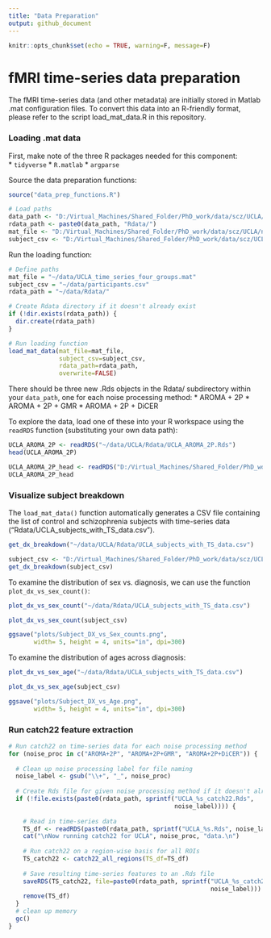 ```yaml
---
title: "Data Preparation"
output: github_document
---
```


```r
knitr::opts_chunk$set(echo = TRUE, warning=F, message=F)
```

# fMRI time-series data preparation

The fMRI time-series data (and other metadata) are initially stored in Matlab .mat configuration files. To convert this data into an R-friendly format, please refer to the script load_mat_data.R in this repository.

### Loading .mat data

First, make note of the three R packages needed for this component:  
* `tidyverse`
* `R.matlab`
* `argparse`


Source the data preparation functions:
```r
source("data_prep_functions.R")
```

```r
# Load paths
data_path <- "D:/Virtual_Machines/Shared_Folder/PhD_work/data/scz/UCLA/"
rdata_path <- paste0(data_path, "Rdata/")
mat_file <- "D:/Virtual_Machines/Shared_Folder/PhD_work/data/scz/UCLA/new/UCLA_time_series_four_groups.mat"
subject_csv <- "D:/Virtual_Machines/Shared_Folder/PhD_work/data/scz/UCLA/participants.csv"
```


Run the loading function:
```r
# Define paths
mat_file = "~/data/UCLA_time_series_four_groups.mat"
subject_csv = "~/data/participants.csv"
rdata_path = "~/data/Rdata/"

# Create Rdata directory if it doesn't already exist
if (!dir.exists(rdata_path)) {
  dir.create(rdata_path)
}

# Run loading function
load_mat_data(mat_file=mat_file, 
              subject_csv=subject_csv, 
              rdata_path=rdata_path, 
              overwrite=FALSE)
```

There should be three new .Rds objects in the Rdata/ subdirectory within your `data_path`, one for each noise processing method:
* AROMA + 2P
* AROMA + 2P + GMR
* AROMA + 2P + DiCER

To explore the data, load one of these into your R workspace using the `readRDS` function (substituting your own data path):

```r
UCLA_AROMA_2P <- readRDS("~/data/UCLA/Rdata/UCLA_AROMA_2P.Rds")
head(UCLA_AROMA_2P)
```
```r
UCLA_AROMA_2P_head <- readRDS("D:/Virtual_Machines/Shared_Folder/PhD_work/data/scz/UCLA/Rdata/UCLA_AROMA_2P_head.Rds")
UCLA_AROMA_2P_head
```


### Visualize subject breakdown

The `load_mat_data()` function automatically generates a CSV file containing the list of control and schizophrenia subjects with time-series data ("Rdata/UCLA_subjects_with_TS_data.csv"). 

```r
get_dx_breakdown("~/data/UCLA/Rdata/UCLA_subjects_with_TS_data.csv")
```

```r
subject_csv <- "D:/Virtual_Machines/Shared_Folder/PhD_work/data/scz/UCLA/Rdata/UCLA_subjects_with_TS_data.csv"
get_dx_breakdown(subject_csv)
```

To examine the distribution of sex vs. diagnosis, we can use the function `plot_dx_vs_sex_count()`:

```r
plot_dx_vs_sex_count("~/data/Rdata/UCLA_subjects_with_TS_data.csv")
```
```r
plot_dx_vs_sex_count(subject_csv)
```
```r
ggsave("plots/Subject_DX_vs_Sex_counts.png",
       width= 5, height = 4, units="in", dpi=300)
```

To examine the distribution of ages across diagnosis:
```r
plot_dx_vs_sex_age("~/data/Rdata/UCLA_subjects_with_TS_data.csv")
```
```r
plot_dx_vs_sex_age(subject_csv)
```
```r
ggsave("plots/Subject_DX_vs_Age.png",
       width= 5, height = 4, units="in", dpi=300)
```

### Run catch22 feature extraction

```r
# Run catch22 on time-series data for each noise processing method
for (noise_proc in c("AROMA+2P", "AROMA+2P+GMR", "AROMA+2P+DiCER")) {
  
  # Clean up noise processing label for file naming
  noise_label <- gsub("\\+", "_", noise_proc)
  
  # Create Rds file for given noise processing method if it doesn't already exist
  if (!file.exists(paste0(rdata_path, sprintf("UCLA_%s_catch22.Rds", 
                                              noise_label)))) {
    
    # Read in time-series data
    TS_df <- readRDS(paste0(rdata_path, sprintf("UCLA_%s.Rds", noise_label)))
    cat("\nNow running catch22 for UCLA", noise_proc, "data.\n")
    
    # Run catch22 on a region-wise basis for all ROIs
    TS_catch22 <- catch22_all_regions(TS_df=TS_df)
    
    # Save resulting time-series features to an .Rds file
    saveRDS(TS_catch22, file=paste0(rdata_path, sprintf("UCLA_%s_catch22.Rds", 
                                                        noise_label)))
    remove(TS_df)
  }
  # clean up memory
  gc()
}
```